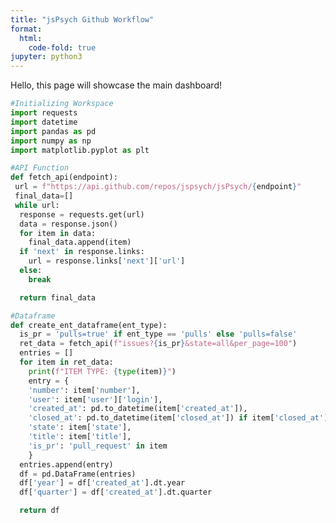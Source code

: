 ```yaml
---
title: "jsPsych Github Workflow"
format:
  html:
    code-fold: true
jupyter: python3
---
```


Hello, this page will showcase the main dashboard!

```python
#Initializing Workspace
import requests
import datetime
import pandas as pd
import numpy as np
import matplotlib.pyplot as plt

#API Function
def fetch_api(endpoint):
 url = f"https://api.github.com/repos/jspsych/jsPsych/{endpoint}"
 final_data=[]
 while url:
  response = requests.get(url)
  data = response.json()
  for item in data:
    final_data.append(item)
  if 'next' in response.links:
    url = response.links['next']['url']
  else:
    break

  return final_data

#Dataframe
def create_ent_dataframe(ent_type):
  is_pr = 'pulls=true' if ent_type == 'pulls' else 'pulls=false'
  ret_data = fetch_api(f"issues?{is_pr}&state=all&per_page=100")
  entries = []
  for item in ret_data:
    print(f"ITEM TYPE: {type(item)}")
    entry = {
    'number': item['number'],
    'user': item['user']['login'],
    'created_at': pd.to_datetime(item['created_at']),
    'closed_at': pd.to_datetime(item['closed_at']) if item['closed_at'] else None,
    'state': item['state'],
    'title': item['title'],
    'is_pr': 'pull_request' in item
    }
  entries.append(entry)
  df = pd.DataFrame(entries)
  df['year'] = df['created_at'].dt.year
  df['quarter'] = df['created_at'].dt.quarter

  return df
```
